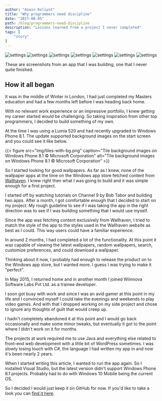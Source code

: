 ```yaml
---
author: "Aswin Koliyot"
title: "Why programmers need discipline"
date: "2017-08-05"
path: /blog/programmers-need-discipline
description: "Lessons learned from a project I never completed"
tags: [
	"story"
]
---
```


![settings](./../../images/posts/2017/wallhaven-image-page-2.png)
![settings](./../../images/posts/2017/wallhaven-image-page.png)
![settings](./../../images/posts/2017/wallhaven-image-properties.png)
![settings](./../../images/posts/2017/wallhaven-latest.png)
![settings](./../../images/posts/2017/wallhaven-random.png)
![settings](./../../images/posts/2017/wallhaven-search.png)
![settings](./../../images/posts/2017/wallhaven-settings.png)

These are screenshots from an app that I was building, one that I never quite finished.

## How it all began
It was in the middle of Winter in London, I had just completed my Masters education and had a few months left before I was heading back home. 

With no relevant work experience or an impressive portfolio, I knew getting my career started would be challenging. So taking inspiration from other top programmers, I decided to build something of my own. 

At the time I was using a Lumia 520 and had recently upgraded to Windows Phone 8.1. The update supported background images on the start screen and you could see it like below. 

{{< figure src="img/tiles-with-bg.png" caption="Tile background images on Windows Phone 8.1 © Microsoft Corporation" alt="Tile background images on Windows Phone 8.1 © Microsoft Corporation" >}}


So I started looking for good wallpapers. As far as I knew, none of the wallpaper apps at the time on the Windows app store fetched content from [Wallhaven](http://wallhaven.cc/). I knew right then what I was going to build and it was simple enough for a first project. 

I started off by watching tutorials on Channel 9 by Bob Tabor and building two apps. After a month, I got comfortable enough that I decided to start on my project. My rough guideline to see if I was taking the app in the right direction was to see if I was building something that I would use myself. 

Since the app was fetching content exclusively from Wallhaven, I tried to match the style of the app to the styles used in the Wallhaven website as best as I could. This way users could have a familiar experience.

In around 2 months, I had completed a lot of the functionality. At this point it was capable of viewing the latest wallpapers, random wallpapers, search, customize preferences, and could download a wallpaper.

Thinking about it now, I probably had enough to release the product on to the Windows app store, but I wanted more. I guess I was trying to make it "perfect". 

In May 2015, I returned home and in another month I joined Wiinnova Software Labs Pvt Ltd. as a trainee developer.

I soon got busy with work and since I was an avid gamer at this point in my life and I convinced myself I could take the evenings and weekends to play video games. And with that I dropped working on my side project and chose to ignore any thoughts of guilt that would creep up.

I hadn't completely abandoned it at this point and I would go back occasionally and make some minor tweaks, but eventually it got to the point where I didn't work on it for months.

The projects at work required me to use Java and everything else related to front-end web development with a little bit of WordPress sometimes. I was slowly losing touch with C#, the language I had written my app in and now it's been nearly 2 years. 

When I started writing this article, I wanted to run the app again. So I installed Visual Studio, but the latest version didn't support Windows Phone 8.1 projects. Probably had to do with Windows 10 Mobile being the current OS. 

So I decided I would just keep it on GitHub for now. If you'd like to take a look you can [find it here](https://github.com/akoliyot/wallhaven). 


